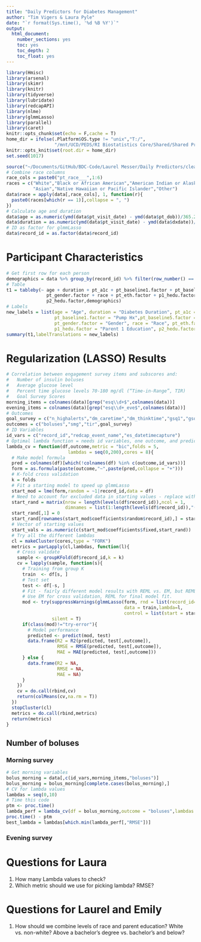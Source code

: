 ```yaml
---
title: "Daily Predictors for Diabetes Management"
author: "Tim Vigers & Laura Pyle"
date: "`r format(Sys.time(), '%d %B %Y')`"
output:
  html_document:
    number_sections: yes
    toc: yes
    toc_depth: 2
    toc_float: yes
---
```


```r
library(Hmisc)
library(arsenal)
library(skimr)
library(knitr)
library(tidyverse)
library(lubridate)
library(redcapAPI)
library(nlme)
library(glmmLasso)
library(parallel)
library(caret)
knitr::opts_chunk$set(echo = F,cache = T)
home_dir = ifelse(.Platform$OS.type != "unix","T:/",
                  "/mnt/UCD/PEDS/RI Biostatistics Core/Shared/Shared Projects/Laura/BDC/Projects")
knitr::opts_knit$set(root.dir = home_dir)
set.seed(1017)
```

```r
source("~/Documents/GitHub/BDC-Code/Laurel Messer/Daily Predictors/clean_data.r")
# Combine race columns
race_cols = paste0("pt_race___",1:6)
races = c("White","Black or African American","American Indian or Alaskan Native",
          "Asian","Native Hawaiian or Pacific Islander","Other")
data$race = apply(data[,race_cols], 1, function(r){
  paste0(races[which(r == 1)],collapse = ", ")
})
# Calculate age and duration
data$age = as.numeric(ymd(data$pt_visit_date) - ymd(data$pt_dob))/365.25
data$duration = as.numeric(ymd(data$pt_visit_date) - ymd(data$dxdate))/365.25
# ID as factor for glmmLasso
data$record_id = as.factor(data$record_id)
```

# Participant Characteristics

```r
# Get first row for each person
demographics = data %>% group_by(record_id) %>% filter(row_number() == 1)
# Table 
t1 = tableby(~ age + duration + pt_a1c + pt_baseline1.factor + pt_baseline5.factor + 
               pt_gender.factor + race + pt_eth.factor + p1_hedu.factor + 
               p2_hedu.factor,demographics)
# Labels
new_labels = list(age = "Age", duration = "Diabetes Duration", pt_a1c = "Baseline HbA1c",
                  pt_baseline1.factor = "Pump Hx",pt_baseline5.factor = "CGM Hx",
                  pt_gender.factor = "Gender", race = "Race", pt_eth.factor = "Ethnicity", 
                  p1_hedu.factor = "Parent 1 Education", p2_hedu.factor = "Parent 2 Education")
summary(t1,labelTranslations = new_labels)
```

# Regularization (LASSO) Results

```r
# Correlation between engagement survey items and subscores and:
#   Number of insulin boluses
#   Average glucose level
#   Percent time glucose levels 70-180 mg/dl (“Time-in-Range”, TIR)
#   Goal Survey Scores
morning_items = colnames(data)[grep("esq\\d+$",colnames(data))]
evening_items = colnames(data)[grep("esq\\d+_eve$",colnames(data))]
# Outcomes
goal_survey = c("n_highalerts","dm_caretime","dm_thinktime","gsq1","gsq2","gsq3")
outcomes = c("boluses","smg","tir",goal_survey)
# ID Variables
id_vars = c("record_id","redcap_event_name","es_datetimecapture")
# Optimal lambda function = needs id variables, one outcome, and predictors (nothing else)
lambda_cv = function(df,outcome,metric = "bic",folds = 5,
                       lambdas = seq(0,200),cores = 8){
  # Make model formula
  pred = colnames(df)[which(!colnames(df) %in% c(outcome,id_vars))]
  form = as.formula(paste(outcome,"~",paste(pred,collapse = "+")))
  # K-fold cross validation
  k = folds
  # Fit a starting model to speed up glmmLasso
  start_mod = lme(form,random = ~1|record_id,data = df)
  # Need to account for excluded data in starting values - replace with 0
  start_rand = matrix(nrow = length(levels(df$record_id)),ncol = 1,
                      dimnames = list(1:length(levels(df$record_id)),"(Intercept)"))
  start_rand[,1] = 0
  start_rand[rownames(start_mod$coefficients$random$record_id),] = start_mod$coefficients$random$record_id[,1]
  # Vector of starting values
  start_vals = as.numeric(c(start_mod$coefficients$fixed,start_rand))
  # Try all the different lambdas
  cl = makeCluster(cores,type = "FORK")
  metrics = parLapply(cl,lambdas, function(l){
    # Cross validate
    sample <- groupKFold(df$record_id,k = k)
    cv = lapply(sample, function(s){
      # Training from group K
      train  <- df[s, ]
      # Test set
      test <- df[-s, ]
      # Fit - fairly different model results with REML vs. EM, but REML is really slow.
      # Use EM for cross validation, REML for final model fit.
      mod <- try(suppressWarnings(glmmLasso(form, rnd = list(record_id=~1),
                                            data = train,lambda=l,
                                            control = list(start = start_vals))),
                 silent = T)
      if(class(mod)!="try-error"){
        # Model performance
        predicted <- predict(mod, test)
        data.frame(R2 = R2(predicted, test[,outcome]),
                   RMSE = RMSE(predicted, test[,outcome]),
                   MAE = MAE(predicted, test[,outcome]))
      } else {
        data.frame(R2 = NA,
                   RMSE = NA,
                   MAE = NA)
      }
    })
    cv = do.call(rbind,cv)
    return(colMeans(cv,na.rm = T))
  })
  stopCluster(cl)
  metrics = do.call(rbind,metrics)
  return(metrics)
}
```

## Number of boluses

### Morning survey

```r
# Get morning variables
bolus_morning = data[,c(id_vars,morning_items,"boluses")]
bolus_morning = bolus_morning[complete.cases(bolus_morning),]
# CV for lambda values
lambdas = seq(0,10)
# Time this code
ptm <- proc.time()
lambda_perf = lambda_cv(df = bolus_morning,outcome = "boluses",lambdas = lambdas)
proc.time() - ptm
best_lambda = lambdas[which.min(lambda_perf[,"RMSE"])]
```

### Evening survey


# Questions for Laura

1. How many Lambda values to check?
2. Which metric should we use for picking lambda? RMSE?

# Questions for Laurel and Emily

1. How should we combine levels of race and parent education? White vs. non-white? Above a bachelor's degree vs. bachelor's and below?
